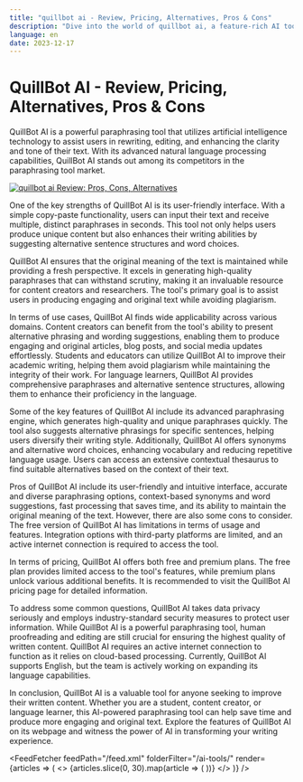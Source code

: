```yaml
---
title: "quillbot ai - Review, Pricing, Alternatives, Pros & Cons"
description: "Dive into the world of quillbot ai, a feature-rich AI tool. Learn about its features, pricing, and how it's making an impact. Don't miss out!"
language: en
date: 2023-12-17
---
```


# QuillBot AI - Review, Pricing, Alternatives, Pros & Cons
        
QuillBot AI is a powerful paraphrasing tool that utilizes artificial intelligence technology to assist users in rewriting, editing, and enhancing the clarity and tone of their text. With its advanced natural language processing capabilities, QuillBot AI stands out among its competitors in the paraphrasing tool market.


<BlogHeader />


[![quillbot ai Review: Pros, Cons, Alternatives](/ai-tools/quillbot-ai.png)](https://quillbot.com/)



One of the key strengths of QuillBot AI is its user-friendly interface. With a simple copy-paste functionality, users can input their text and receive multiple, distinct paraphrases in seconds. This tool not only helps users produce unique content but also enhances their writing abilities by suggesting alternative sentence structures and word choices. 

QuillBot AI ensures that the original meaning of the text is maintained while providing a fresh perspective. It excels in generating high-quality paraphrases that can withstand scrutiny, making it an invaluable resource for content creators and researchers. The tool's primary goal is to assist users in producing engaging and original text while avoiding plagiarism.

In terms of use cases, QuillBot AI finds wide applicability across various domains. Content creators can benefit from the tool's ability to present alternative phrasing and wording suggestions, enabling them to produce engaging and original articles, blog posts, and social media updates effortlessly. Students and educators can utilize QuillBot AI to improve their academic writing, helping them avoid plagiarism while maintaining the integrity of their work. For language learners, QuillBot AI provides comprehensive paraphrases and alternative sentence structures, allowing them to enhance their proficiency in the language.

Some of the key features of QuillBot AI include its advanced paraphrasing engine, which generates high-quality and unique paraphrases quickly. The tool also suggests alternative phrasings for specific sentences, helping users diversify their writing style. Additionally, QuillBot AI offers synonyms and alternative word choices, enhancing vocabulary and reducing repetitive language usage. Users can access an extensive contextual thesaurus to find suitable alternatives based on the context of their text.

Pros of QuillBot AI include its user-friendly and intuitive interface, accurate and diverse paraphrasing options, context-based synonyms and word suggestions, fast processing that saves time, and its ability to maintain the original meaning of the text. However, there are also some cons to consider. The free version of QuillBot AI has limitations in terms of usage and features. Integration options with third-party platforms are limited, and an active internet connection is required to access the tool.

In terms of pricing, QuillBot AI offers both free and premium plans. The free plan provides limited access to the tool's features, while premium plans unlock various additional benefits. It is recommended to visit the QuillBot AI pricing page for detailed information.

To address some common questions, QuillBot AI takes data privacy seriously and employs industry-standard security measures to protect user information. While QuillBot AI is a powerful paraphrasing tool, human proofreading and editing are still crucial for ensuring the highest quality of written content. QuillBot AI requires an active internet connection to function as it relies on cloud-based processing. Currently, QuillBot AI supports English, but the team is actively working on expanding its language capabilities.

In conclusion, QuillBot AI is a valuable tool for anyone seeking to improve their written content. Whether you are a student, content creator, or language learner, this AI-powered paraphrasing tool can help save time and produce more engaging and original text. Explore the features of QuillBot AI on its webpage and witness the power of AI in transforming your writing experience.


<AdComponent />


<FeedFetcher feedPath="/feed.xml" folderFilter="/ai-tools/" render={articles => (
    <>
        <Cards>
            {articles.slice(0, 30).map(article => (
                <Card key={article.link} title={article.title} href={article.link} />
            ))}
        </Cards>
    </>
)} />

